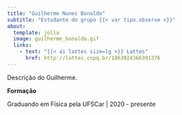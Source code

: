 ```yaml
---
title: "Guilherme Nunes Bonaldo"
subtitle: "Estudante do grupo {{< var tipo.observe >}}"
about:
  template: jolla
  image: guilherme_bonaldo.gif
  links:
    - text: "{{< ai lattes size=lg >}} Lattes"
      href: http://lattes.cnpq.br/1863924366391276
---
```


Descrição do Guilherme.

**Formação**

Graduando em Física pela UFSCar | 2020 - presente